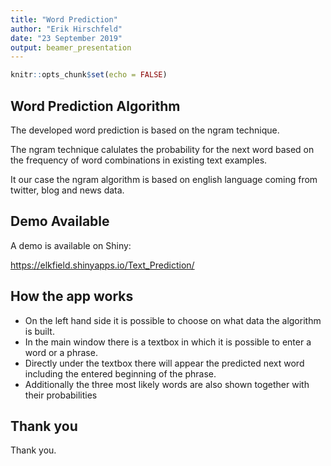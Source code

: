 ---
title: "Word Prediction"
author: "Erik Hirschfeld"
date: "23 September 2019"
output: beamer_presentation 
---
[//]:beamer_presentation, slidy_presentation

```{r setup, include=FALSE}
knitr::opts_chunk$set(echo = FALSE)
```

## Word Prediction Algorithm

The developed word prediction is based on the ngram technique.

The ngram technique calulates the probability for the next word based on the frequency of word combinations in existing text examples.

It our case the ngram algorithm is based on english language coming from twitter, blog and news data.

## Demo Available

A demo is available on Shiny:

[https://elkfield.shinyapps.io/Text_Prediction/](https://elkfield.shinyapps.io/Text_Prediction/)


## How the app works

- On the left hand side it is possible to choose on what data the algorithm is built.
- In the main window there is a textbox in which it is possible to enter a word or a phrase.
- Directly under the textbox there will appear the predicted next word including the entered beginning of the phrase.
- Additionally the three most likely words are also shown together with their probabilities

## Thank you

Thank you.

